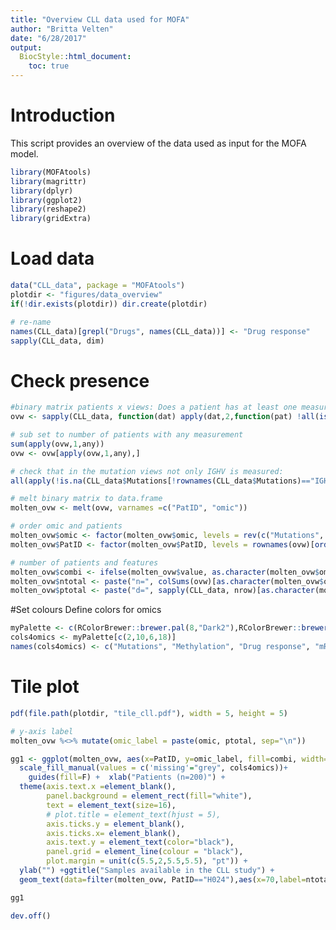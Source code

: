 ```yaml
---
title: "Overview CLL data used for MOFA"
author: "Britta Velten"
date: "6/28/2017"
output:
  BiocStyle::html_document:
    toc: true
---
```

# Introduction
This script provides an overview of the data used as input for the MOFA model.

```r
library(MOFAtools)
library(magrittr)
library(dplyr)
library(ggplot2)
library(reshape2)
library(gridExtra)
```

# Load data
```r
data("CLL_data", package = "MOFAtools")
plotdir <- "figures/data_overview"
if(!dir.exists(plotdir)) dir.create(plotdir)

# re-name
names(CLL_data)[grepl("Drugs", names(CLL_data))] <- "Drug response"
sapply(CLL_data, dim)
```

# Check presence
```r
#binary matrix patients x views: Does a patient has at least one measurement in a given view?
ovw <- sapply(CLL_data, function(dat) apply(dat,2,function(pat) !all(is.na(pat))))

# sub set to number of patients with any measurement
sum(apply(ovw,1,any))
ovw <- ovw[apply(ovw,1,any),]

# check that in the mutation views not only IGHV is measured:
all(apply(!is.na(CLL_data$Mutations[!rownames(CLL_data$Mutations)=="IGHV",]),2,any) == ovw[,"Mutations"])

# melt binary matrix to data.frame
molten_ovw <- melt(ovw, varnames =c("PatID", "omic"))

# order omic and patients
molten_ovw$omic <- factor(molten_ovw$omic, levels = rev(c("Mutations", "Methylation", "Drug response", "mRNA")))
molten_ovw$PatID <- factor(molten_ovw$PatID, levels = rownames(ovw)[order(rowSums(ovw), decreasing = T)])

# number of patients and features
molten_ovw$combi <- ifelse(molten_ovw$value, as.character(molten_ovw$omic), "missing")
molten_ovw$ntotal <- paste("n=", colSums(ovw)[as.character(molten_ovw$omic) ], sep="")
molten_ovw$ptotal <- paste("d=", sapply(CLL_data, nrow)[as.character(molten_ovw$omic) ], sep="")

```

#Set colours
Define colors for omics

```r
myPalette <- c(RColorBrewer::brewer.pal(8,"Dark2"),RColorBrewer::brewer.pal(9,"Set1"), RColorBrewer::brewer.pal(3,"Greens")[3])
cols4omics <- myPalette[c(2,10,6,18)]
names(cols4omics) <- c("Mutations", "Methylation", "Drug response", "mRNA")
```


# Tile plot
```r
pdf(file.path(plotdir, "tile_cll.pdf"), width = 5, height = 5)

# y-axis label
molten_ovw %<>% mutate(omic_label = paste(omic, ptotal, sep="\n"))

gg1 <- ggplot(molten_ovw, aes(x=PatID, y=omic_label, fill=combi, width=0.7, height=0.9), col="black")+geom_tile() +
  scale_fill_manual(values = c('missing'="grey", cols4omics))+
    guides(fill=F) +  xlab("Patients (n=200)") + 
  theme(axis.text.x =element_blank(),
        panel.background = element_rect(fill="white"),
        text = element_text(size=16),
        # plot.title = element_text(hjust = 5),
        axis.ticks.y = element_blank(),
        axis.ticks.x= element_blank(),
        axis.text.y = element_text(color="black"),
        panel.grid = element_line(colour = "black"),
        plot.margin = unit(c(5.5,2,5.5,5.5), "pt")) +
  ylab("") +ggtitle("Samples available in the CLL study") +
  geom_text(data=filter(molten_ovw, PatID=="H024"),aes(x=70,label=ntotal), size=6)

gg1

dev.off()
```
